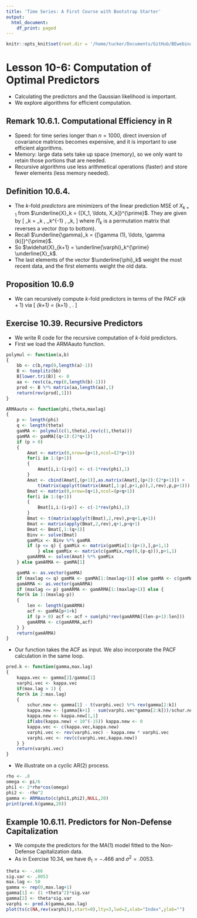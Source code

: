 ```yaml
---
title: 'Time Series: A First Course with Bootstrap Starter'
output:
  html_document:
    df_print: paged
---
```


```r
knitr::opts_knit$set(root.dir = '/home/tucker/Documents/GitHub/BEwebinar/Data')
```

# Lesson 10-6: Computation of Optimal Predictors

- Calculating the predictors and the Gaussian likelihood is important.
- We explore algorithms for efficient computation.

## Remark 10.6.1. Computational Efficiency in R

- Speed: for time series longer than $n=1000$, direct inversion of covariance matrices becomes
expensive, and it is important to use efficient algorithms.
- Memory: large data sets take up space (memory), so we only want to retain those
portions that are needed.
- Recursive algorithms use less arithmetical operations (faster) and store fewer
elements (less memory needed).

## Definition 10.6.4. 

- The $k$-fold *predictors* are minimizers of the linear prediction MSE of $X_{k+1}$ from $\underline{X}_k = {[X_1, \ldots, X_k]}^{\prime}$. They are given by
\[
 \underline{\varphi}_k = \Pi_k \, \Gamma_k^{-1} \, \underline{\gamma}_k,
\]
 where $\Pi_k$ is a permutation matrix that reverses a vector (top to bottom).
- Recall $\underline{\gamma}_k = {[\gamma (1), \ldots, \gamma (k)]}^{\prime}$.
- So $\widehat{X}_{k+1} = \underline{\varphi}_k^{\prime} \underline{X}_k$.
- The last elements of the vector $\underline{\phi}_k$ weight the most recent data,
and the first elements weight the old data.
 
## Proposition 10.6.9

- We can recursively compute $k$-fold predictors in terms of the PACF $\kappa (k+1)$ via
\[
 \underline{\varphi}_{k+1} = \Pi_{k+1} \, 
 \left[ \begin{array}{c}  \Pi_k \, \underline{\varphi}_k - \underline{\varphi}_k  \, \kappa (k+1) \\
  \kappa (k+1) \end{array} \right].
\]

## Exercise 10.39. Recursive Predictors

- We write R code for the recursive computation of $k$-fold predictors.
- First we load the ARMAauto function.

```r
polymul <- function(a,b) 
{
	bb <- c(b,rep(0,length(a)-1))
	B <- toeplitz(bb)
	B[lower.tri(B)] <- 0
	aa <- rev(c(a,rep(0,length(b)-1)))
	prod <- B %*% matrix(aa,length(aa),1)
	return(rev(prod[,1]))
}

ARMAauto <- function(phi,theta,maxlag)
{
	p <- length(phi)
	q <- length(theta)
	gamMA <- polymul(c(1,theta),rev(c(1,theta)))
	gamMA <- gamMA[(q+1):(2*q+1)]
	if (p > 0) 
	{
		Amat <- matrix(0,nrow=(p+1),ncol=(2*p+1))
		for(i in 1:(p+1))
		{
			Amat[i,i:(i+p)] <- c(-1*rev(phi),1)
		}
		Amat <- cbind(Amat[,(p+1)],as.matrix(Amat[,(p+2):(2*p+1)]) +
			t(matrix(apply(t(matrix(Amat[,1:p],p+1,p)),2,rev),p,p+1)))
		Bmat <- matrix(0,nrow=(q+1),ncol=(p+q+1))
		for(i in 1:(q+1))
		{
			Bmat[i,i:(i+p)] <- c(-1*rev(phi),1)
		}
		Bmat <- t(matrix(apply(t(Bmat),2,rev),p+q+1,q+1))
		Bmat <- matrix(apply(Bmat,2,rev),q+1,p+q+1)
		Bmat <- Bmat[,1:(q+1)]
		Binv <- solve(Bmat)
		gamMix <- Binv %*% gamMA
		if (p <= q) { gamMix <- matrix(gamMix[1:(p+1),],p+1,1) 
			} else gamMix <- matrix(c(gamMix,rep(0,(p-q))),p+1,1)
		gamARMA <- solve(Amat) %*% gamMix 
	} else gamARMA <- gamMA[1]

	gamMA <- as.vector(gamMA)
	if (maxlag <= q) gamMA <- gamMA[1:(maxlag+1)] else gamMA <- c(gamMA,rep(0,(maxlag-q)))
	gamARMA <- as.vector(gamARMA)
	if (maxlag <= p) gamARMA <- gamARMA[1:(maxlag+1)] else {
	for(k in 1:(maxlag-p))
	{
		len <- length(gamARMA)
		acf <- gamMA[p+1+k]
		if (p > 0) acf <- acf + sum(phi*rev(gamARMA[(len-p+1):len]))
		gamARMA <- c(gamARMA,acf)
	} }
	return(gamARMA)
}
```

- Our function takes the ACF as input. We also incorporate the PACF calculation in
the same loop.

```r
pred.k <- function(gamma,max.lag)
{
	kappa.vec <- gamma[2]/gamma[1]
	varphi.vec <- kappa.vec
	if(max.lag > 1) {
	for(k in 2:max.lag)
	{
		schur.new <- gamma[1] - t(varphi.vec) %*% rev(gamma[2:k])
		kappa.new <- (gamma[k+1] - sum(varphi.vec*gamma[2:k]))/schur.new
		kappa.new <- kappa.new[1,1]
		if(abs(kappa.new) < 10^(-15)) kappa.new <- 0
		kappa.vec <- c(kappa.vec,kappa.new)
		varphi.vec <- rev(varphi.vec) - kappa.new * varphi.vec
		varphi.vec <- rev(c(varphi.vec,kappa.new))
	} }
	return(varphi.vec)
}
```

- We illustrate on a cyclic AR(2) process.

```r
rho <- .8
omega <- pi/6
phi1 <- 2*rho*cos(omega)
phi2 <- -rho^2
gamma <- ARMAauto(c(phi1,phi2),NULL,20)
print(pred.k(gamma,20))
```

## Example 10.6.11. Predictors for Non-Defense Capitalization

- We compute the predictors for the MA(1) model fitted to the Non-Defense Capitalization data.
- As in Exercise 10.34, we have $\theta_1 = -.466$ and $\sigma^2 = .0053$.

```r
theta <- -.466
sig.var <- .0053
max.lag <- 50
gamma <- rep(0,max.lag+1)
gamma[1] <- (1 +theta^2)*sig.var
gamma[2] <- theta*sig.var
varphi <- pred.k(gamma,max.lag)
plot(ts(c(NA,rev(varphi)),start=0),lty=3,lwd=2,xlab="Index",ylab="")
```


 